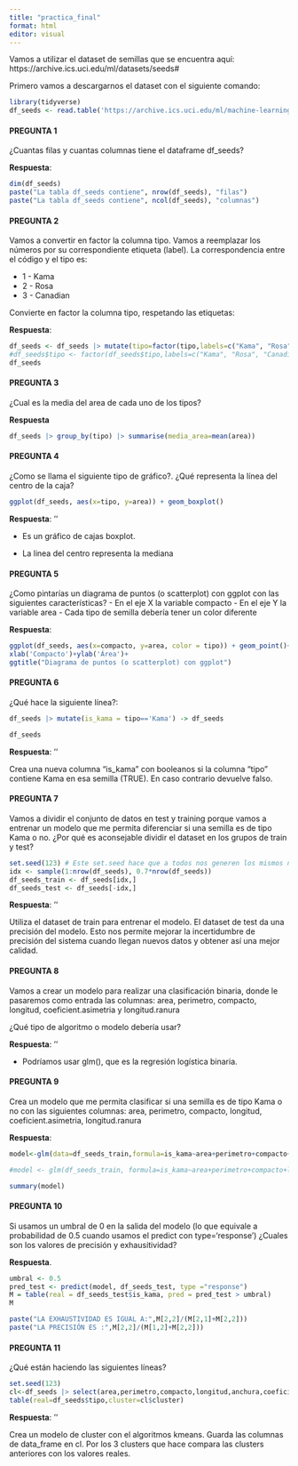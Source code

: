 ---
title: "practica_final"
format: html
editor: visual
---

Vamos a utilizar el dataset de semillas que se encuentra aquí: https://archive.ics.uci.edu/ml/datasets/seeds#

Primero vamos a descargarnos el dataset con el siguiente comando:

```{r}
library(tidyverse)
df_seeds <- read.table('https://archive.ics.uci.edu/ml/machine-learning-databases/00236/seeds_dataset.txt', col.names =c('area','perimetro','compacto','longitud','anchura','coeficient.asimetria','longitud.ranura','tipo'))
```

#### PREGUNTA 1

¿Cuantas filas y cuantas columnas tiene el dataframe df_seeds?

**Respuesta**:

```{r}
dim(df_seeds)
paste("La tabla df_seeds contiene", nrow(df_seeds), "filas")
paste("La tabla df_seeds contiene", ncol(df_seeds), "columnas")
```

#### PREGUNTA 2

Vamos a convertir en factor la columna tipo. Vamos a reemplazar los números por su correspondiente etiqueta (label). La correspondencia entre el código y el tipo es:

-   1 - Kama
-   2 - Rosa
-   3 - Canadian

Convierte en factor la columna tipo, respetando las etiquetas:

**Respuesta**:

```{r}
df_seeds <- df_seeds |> mutate(tipo=factor(tipo,labels=c("Kama", "Rosa", "Canadian"))) 
#df_seeds$tipo <- factor(df_seeds$tipo,labels=c("Kama", "Rosa", "Canadian"))
df_seeds
```

#### PREGUNTA 3

¿Cual es la media del area de cada uno de los tipos?

**Respuesta**

```{r}

df_seeds |> group_by(tipo) |> summarise(media_area=mean(area))
```

#### PREGUNTA 4

¿Como se llama el siguiente tipo de gráfico?. ¿Qué representa la línea del centro de la caja?

```{r}
ggplot(df_seeds, aes(x=tipo, y=area)) + geom_boxplot()
```

**Respuesta**: ''

-   Es un gráfico de cajas boxplot.

-   La linea del centro representa la mediana

#### PREGUNTA 5

¿Como pintarías un diagrama de puntos (o scatterplot) con ggplot con las siguientes características? - En el eje X la variable compacto - En el eje Y la variable area - Cada tipo de semilla debería tener un color diferente

**Respuesta**:

```{r}
ggplot(df_seeds, aes(x=compacto, y=area, color = tipo)) + geom_point()+
xlab('Compacto')+ylab('Área')+
ggtitle("Diagrama de puntos (o scatterplot) con ggplot")

```

#### PREGUNTA 6

¿Qué hace la siguiente línea?:

```{r}
df_seeds |> mutate(is_kama = tipo=='Kama') -> df_seeds

df_seeds
```

**Respuesta**: ''

Crea una nueva columna "is_kama" con booleanos si la columna "tipo" contiene Kama en esa semilla (TRUE). En caso contrario devuelve falso.

#### PREGUNTA 7

Vamos a dividir el conjunto de datos en test y training porque vamos a entrenar un modelo que me permita diferenciar si una semilla es de tipo Kama o no. ¿Por qué es aconsejable dividir el dataset en los grupos de train y test?

```{r}
set.seed(123) # Este set.seed hace que a todos nos generen los mismos número aleatorios
idx <- sample(1:nrow(df_seeds), 0.7*nrow(df_seeds))
df_seeds_train <- df_seeds[idx,]
df_seeds_test <- df_seeds[-idx,]
```

**Respuesta**: ''

Utiliza el dataset de train para entrenar el modelo. El dataset de test da una precisión del modelo. Esto nos permite mejorar la incertidumbre de precisión del sistema cuando llegan nuevos datos y obtener así una mejor calidad.

#### PREGUNTA 8

Vamos a crear un modelo para realizar una clasificación binaria, donde le pasaremos como entrada las columnas: area, perimetro, compacto, longitud, coeficient.asimetria y longitud.ranura

¿Qué tipo de algoritmo o modelo debería usar?

**Respuesta**: ''

-   Podríamos usar glm(), que es la regresión logística binaria.

#### PREGUNTA 9

Crea un modelo que me permita clasificar si una semilla es de tipo Kama o no con las siguientes columnas: area, perimetro, compacto, longitud, coeficient.asimetria, longitud.ranura

**Respuesta**:

```{r}

model<-glm(data=df_seeds_train,formula=is_kama~area+perimetro+compacto+longitud+coeficient.asimetria+longitud.ranura,family=binomial(link='logit'))

#model <- glm(df_seeds_train, formula=is_kama~area+perimetro+compacto+longitud+coeficient.asimetria+longitud.ranura, family='binomial')

summary(model)
```

#### PREGUNTA 10

Si usamos un umbral de 0 en la salida del modelo (lo que equivale a probabilidad de 0.5 cuando usamos el predict con type='response') ¿Cuales son los valores de precisión y exhausitividad?

**Respuesta**.

```{r}

umbral <- 0.5
pred_test <- predict(model, df_seeds_test, type ="response")
M = table(real = df_seeds_test$is_kama, pred = pred_test > umbral)
M 

paste("LA EXHAUSTIVIDAD ES IGUAL A:",M[2,2]/(M[2,1]+M[2,2]))
paste("LA PRECISIÓN ES :",M[2,2]/(M[1,2]+M[2,2]))


```

#### PREGUNTA 11

¿Qué están haciendo las siguientes líneas?

```{r}
set.seed(123)
cl<-df_seeds |> select(area,perimetro,compacto,longitud,anchura,coeficient.asimetria,longitud.ranura) |> kmeans(3)
table(real=df_seeds$tipo,cluster=cl$cluster)
```

**Respuesta**: ''

Crea un modelo de cluster con el algoritmos kmeans. Guarda las columnas de data_frame en cl. Por los 3 clusters que hace compara las clusters anteriores con los valores reales.
